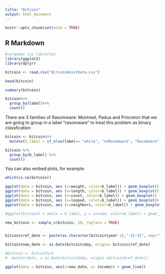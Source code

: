 ```yaml
---
title: "Bitcoin"
output: html_document
---
```


```r
knitr::opts_chunk$set(echo = TRUE)
```

## R Markdown

```r
#cargamos las librerías
library(ggplot2)
library(dplyr)
```


```r

bitcoin <- read.csv("BitcoinHeistData.csv")

head(bitcoin)

summary(bitcoin)
```
```r
bitcoin%>%
  group_by(label)%>%
  count()
```

There are 3 families of Rasomware: Montreal, Padua and Princeton that we are going to group in a label "rasomware" to treat this problem as binary classfication


```r
bitcoin <- bitcoin%>%
  mutate(b_label = if_else(label== "white", "noRasomware", "Rasomware"))

```


```r

bitcoin %>%
  group_by(b_label) %>%
  count()
```
You can also embed plots, for example:

```r
which(is.na(bitcoin))

ggplot(data = bitcoin, aes (x=weight, color=b_label)) + geom_boxplot() + facet_wrap(~b_label)
ggplot(data = bitcoin, aes (x=length, color=b_label)) + geom_boxplot() + facet_wrap(~b_label)
ggplot(data = bitcoin, aes (x=count, color=b_label)) + geom_boxplot() + facet_wrap(~b_label)
ggplot(data = bitcoin, aes (x=looped, color=b_label)) + geom_boxplot() + facet_wrap(~b_label)
ggplot(data = bitcoin, aes (x=neighbors, color=b_label)) + geom_boxplot() + facet_wrap(~b_label)
```

```r

#ggplot(bitcoin) + aes(x = b_label, y = income, color=b_label) + geom_jitter()

```

```r

new_bitcoin <- sample_n(bitcoin, 10, replace = TRUE)



```

```r


bitcoin$ref_date <- paste(as.character(bitcoin$year-1),"-12-31", sep="")

bitcoin$new_date <- as.Date(bitcoin$day, origin= bitcoin$ref_date)

#bitcoin <- bitcoin%>%
#  mutate(date_ = as.Date(bitcoin$day, origin =bitcoin$ref_date))

```

```r

ggplot(data = bitcoin, aes(x=new_date, y= income)) + geom_line() 
``` 